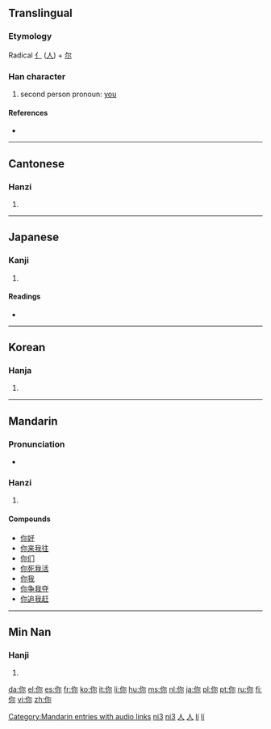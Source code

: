 {{see|妳|您|祢}}
==Translingual==
{{stroke order|type=animate}}

===Etymology===
Radical [[亻]] ([[人]]) + [[尔]]

===Han character===
{{Han char|rn=9|rad=人|as=05|sn=7|four=2729<sub>2</sub>|canj=人弓火 (ONF)}}

# second person pronoun: [[you]]

====References====
* {{Han ref|kx=0100.021|dkj=00471|dj=0205.040|hdz=10137.050|uh=4F60|ud=20320|bh=A741|bd=42817}}

----

==Cantonese==

===Hanzi===
{{yue-hanzi|jyut=|y=[[néih]] ([[nei5]])}}

# {{defn|Cantonese}}

----

==Japanese==

===Kanji===
{{ja-kanji|grade=|rs=人05}}

# {{defn|Japanese}}

====Readings====
* {{ja-readings|on=[[じ]] (ji), [[に]] (ni)|kun=[[なんじ]] (nanji)}}

----

==Korean==

===Hanja===
{{ko-hanja|hangeul=니|rv=ni|mr=ni}}

# {{defn|Korean}}

----

==Mandarin==

===Pronunciation===
*{{audio|zh-nǐ.ogg|audio}}

===Hanzi===
{{cmn-hanzi|pin=[[nǐ]] ([[ni3]])|wg=[[ni3|ni<sup>3</sup>]]}}

# {{defn|Mandarin}}

====Compounds====
* [[你好]]
* [[你来我往]]
* [[你们]]
* [[你死我活]]
* [[你我]]
* [[你争我夺]]
* [[你追我赶]]

[[Category:Mandarin entries with audio links]]
[[Category:zh-cn:Beginning Mandarin|ni3]]
[[Category:zh-cn:Pronouns|ni3]]
[[Category:zh-tw:Beginning Mandarin|人]]
[[Category:zh-tw:Pronouns|人]]

----

==Min Nan==

===Hanji===
{{rfc-header|Hanji}}
{{nan-hanzi|poj=lí}}
# {{defn|Min Nan}}

[[Category:nan-cn:Pronouns|lí]]
[[Category:nan-tw:Pronouns|lí]]

[[da:你]]
[[el:你]]
[[es:你]]
[[fr:你]]
[[ko:你]]
[[it:你]]
[[li:你]]
[[hu:你]]
[[ms:你]]
[[nl:你]]
[[ja:你]]
[[pl:你]]
[[pt:你]]
[[ru:你]]
[[fi:你]]
[[vi:你]]
[[zh:你]]